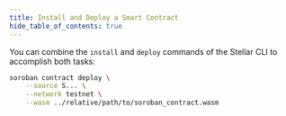 ```yaml
---
title: Install and Deploy a Smart Contract
hide_table_of_contents: true
---
```


You can combine the `install` and `deploy` commands of the Stellar CLI to accomplish both tasks:

```bash
soroban contract deploy \
    --source S... \
    --network testnet \
    --wasm ../relative/path/to/soroban_contract.wasm
```
